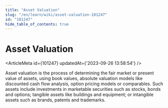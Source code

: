 ```yaml
---
title: "Asset Valuation"
slug: "/en/learn/wiki/asset-valuation-101247"
id: "101247"
hide_table_of_contents: true
---
```



# Asset Valuation

<ArticleMeta id={101247} updatedAt={'2023-09-26 13:58:54'} />
<div className='border-solid border-b border-t-0 my-4 border-[var(--ifm-color-gray-300)]' />

Asset valuation is the process of determining the fair market or present value of assets, using book values, absolute valuation models like discounted cash flow analysis, option pricing models or comparables. Such assets include investments in marketable securities such as stocks, bonds and options; tangible assets like buildings and equipment; or intangible assets such as brands, patents and trademarks.
